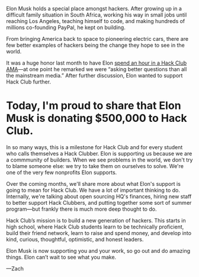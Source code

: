 Elon Musk holds a special place amongst hackers. After growing up in a
difficult family situation in South Africa, working his way in small jobs until
reaching Los Angeles, teaching himself to code, and making hundreds of millions
co-founding PayPal, he kept on building.

From bringing America back to space to pioneering electric cars, there are few
better examples of hackers being the change they hope to see in the world.

It was a huge honor last month to have Elon [spend an hour in a Hack Club
AMA](https://youtu.be/riru9OzScwk)—at one point he remarked we were “asking
better questions than all the mainstream media.” After further discussion, Elon
wanted to support Hack Club further.

# Today, I'm proud to share that Elon Musk is donating $500,000 to Hack Club.

In so many ways, this is a milestone for Hack Club and for every student who
calls themselves a Hack Clubber. Elon is supporting us because we are a
commmunity of builders. When we see problems in the world, we don't try to
blame someone else: we try to take them on ourselves to solve.  We're one of
the very few nonprofits Elon supports.

Over the coming months, we'll share more about what Elon's support is going to
mean for Hack Club. We have a lot of important thinking to do. Internally,
we're talking about open sourcing HQ's finances, hiring new staff to better
support Hack Clubbers, and putting together some sort of summer program—but
frankly there is much more deep thought to do.

Hack Club’s mission is to build a new generation of hackers. This starts in
high school, where Hack Club students learn to be technically proficient, build
their friend network, learn to raise and spend money, and develop into kind,
curious, thoughtful, optimistic, and honest leaders.

Elon Musk is now supporting you and your work, so go out and do amazing things.
Elon can’t wait to see what you make.

—Zach
